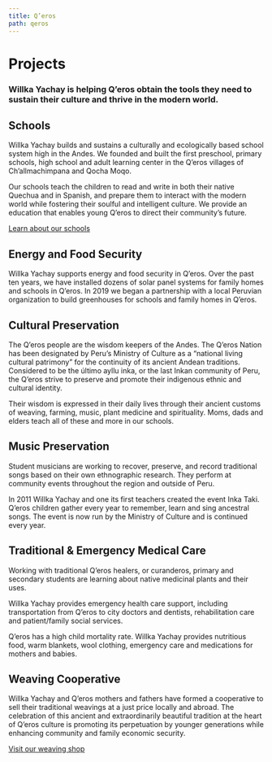 ```yaml
---
title: Q’eros
path: qeros
---
```




# Projects
### Willka Yachay is helping Q’eros obtain the tools they need to sustain their culture and thrive in the modern world. 

<CoverPhoto image = ""> 

## Schools

Willka Yachay builds and sustains a culturally and ecologically based school system high in the Andes. We founded and built the first preschool, primary schools, high school and adult learning center in the Q’eros villages of Ch’allmachimpana and Qocha Moqo.

Our schools teach the children to read and write in both their native Quechua and in Spanish, and prepare them to interact with the modern world while fostering their soulful and intelligent culture. We provide an education that enables young Q’eros to direct their community’s future.

[Learn about our schools](schools)

</CoverPhoto>


<CoverPhoto image = ""> 

## Energy and Food Security

Willka Yachay supports energy and food security in Q’eros.
Over the past ten years, we have installed dozens of solar panel systems for family homes and schools in Q’eros.
In 2019 we began a partnership with a local Peruvian organization to build greenhouses for schools and family homes in Q’eros.

</CoverPhoto>



<CoverPhoto image = ""> 

## Cultural Preservation

The Q’eros people are the wisdom keepers of the Andes. The Q’eros Nation has been designated by Peru’s Ministry of Culture as a “national living cultural patrimony” for the continuity of its ancient Andean traditions. Considered to be the último ayllu inka, or the last Inkan community of Peru, the Q’eros strive to preserve and promote their indigenous ethnic and cultural identity.

Their wisdom is expressed in their daily lives through their ancient customs of weaving, farming, music, plant medicine and spirituality. Moms, dads and elders teach all of these and more in our schools.

</CoverPhoto>



<CoverPhoto image = ""> 

## Music Preservation

Student musicians are working to recover, preserve, and record traditional songs based on their own ethnographic research. They perform at community events throughout the region and outside of Peru.

In 2011 Willka Yachay and one its first teachers created the event Inka Taki. Q’eros children gather every year to remember, learn and sing ancestral songs. The event is now run by the Ministry of Culture and is continued every year. 

</CoverPhoto>



<CoverPhoto image = ""> 

## Traditional & Emergency Medical Care

Working with traditional Q’eros healers, or curanderos, primary and secondary students are learning about native medicinal plants and their uses.

Willka Yachay provides emergency health care support, including transportation from Q’eros to city doctors and dentists, rehabilitation care and patient/family social services.

Q’eros has a high child mortality rate. Willka Yachay provides nutritious food, warm blankets, wool clothing, emergency care and medications for mothers and babies.


</CoverPhoto>


<CoverPhoto image = ""> 

## Weaving Cooperative

Willka Yachay and Q’eros mothers and fathers have formed a cooperative to sell their traditional weavings at a just price locally and abroad. The celebration of this ancient and extraordinarily beautiful tradition at the heart of Q’eros culture is promoting its perpetuation by younger generations while enhancing community and family economic security.

[Visit our weaving shop](/shop)

</CoverPhoto>

<CtaButton to="/schools" text="Schools" caption="Our education initiative" next />
